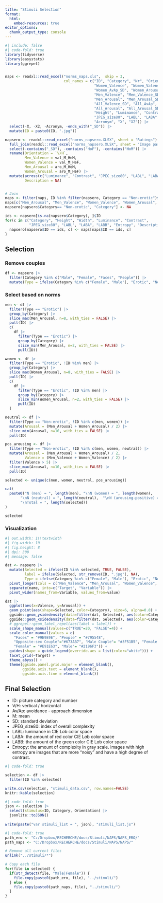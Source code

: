 ```yaml
---
title: "Stimuli Selection"
format:
  html:
    embed-resources: true
editor_options: 
  chunk_output_type: console
---
```




```r
#| include: false
#| code-fold: true
library(tidyverse)
library(easystats)
library(ggrepel)


naps <- readxl::read_excel("norms_naps.xls",  skip = 3,
                           col_names = c("ID", "Category", "Nr", "Orientation", "Description",
                                         "Women_Valence", "Women_Valence_SD", "Women_AvAp",
                                         "Women_AvAp_SD", "Women_Arousal", "Women_Arousal_SD",
                                         "Men_Valence", "Men_Valence_SD", "Men_AvAp", "Men_AvAp_SD",
                                         "Men_Arousal", "Men_Arousal_SD", "All_Valence",
                                         "All_Valence_SD", "All_AvAp", "All_AvAp_SD",
                                         "All_Arousal", "All_Arousal_SD", "Width",
                                         "Height", "Luminance", "Contrast",
                                         "JPEG_size80", "LABL", "LABA", "LABB", "Entropy",
                                         "Acronym", "X", "X2")) |>
  select(-X, -X2, -Acronym, -ends_with("_SD")) |>
  mutate(ID = paste0(ID, ".jpg"))

napsero <- readxl::read_excel("norms_napsero.XLSX", sheet = "Ratings") |>
  full_join(readxl::read_excel("norms_napsero.XLSX", sheet = "Image parameters"), by = join_by("ID", "Category")) |>
  select(-contains("_SD"), -contains("HoF"), -contains("HoM")) |>
  rename(Orientation = `V/H`,
         Men_Valence = val_M_HeM,
         Women_Valence = val_M_HeF,
         Men_Arousal = aro_M_HeM,
         Women_Arousal = aro_M_HeF) |>
  mutate(across(c("Luminance", "Contrast", "JPEG_size80", "LABL", "LABA", "LABB", "Entropy"), as.numeric),
         Description = NA)


# Join
naps <- filter(naps, ID %in% filter(napsero, Category == "Non-erotic")$ID)
naps[c("Men_Arousal", "Men_Valence", "Women_Valence", "Women_Arousal", "Nr", "Orientation")] <- NA
napsero[napsero$Category== "Non-erotic", "Category"] <- NA

ids <- napsero[is.na(napsero$Category), ]$ID
for(c in c("Category", "Height", "Width", "Luminance", "Contrast",
           "JPEG_size80", "LABL", "LABA", "LABB", "Entropy", "Description")) {
  napsero[napsero$ID == ids, c] <- naps[naps$ID == ids, c]
}

```


## Selection

### Remove couples

```r
df <- napsero |>
  filter(Category %in% c("Male", "Female", "Faces", "People")) |>
  mutate(Type = ifelse(Category %in% c("Female", "Male"), "Erotic", "Non-erotic"))
```

### Select based on norms
```r
men <- df |>
  filter(Type == "Erotic") |>
  group_by(Category) |>
  slice_max(Men_Arousal, n=8, with_ties = FALSE) |>
  pull(ID) |> 
  c(
    df |>
      filter(Type == "Erotic") |>
      group_by(Category) |>
      slice_min(Men_Arousal, n=2, with_ties = FALSE) |>
      pull(ID))

women <- df |>
  filter(Type == "Erotic", !ID %in% men) |>
  group_by(Category) |>
  slice_max(Women_Arousal, n=8, with_ties = FALSE) |>
  pull(ID) |> 
  c(
    df |>
      filter(Type == "Erotic", !ID %in% men) |>
      group_by(Category) |>
      slice_min(Women_Arousal, n=2, with_ties = FALSE) |>
      pull(ID)
  )

neutral <- df |>
  filter(Type == "Non-erotic", !ID %in% c(men, women)) |>
  mutate(Arousal = (Men_Arousal + Women_Arousal) / 2) |>
  slice_min(Arousal, n=10, with_ties = FALSE) |>
  pull(ID)

pos_arousing <- df |>
  filter(Type == "Non-erotic", !ID %in% c(men, women, neutral)) |>
  mutate(Arousal = (Men_Arousal + Women_Arousal) / 2,
         Valence = (Men_Valence + Women_Valence) / 2) |>
  filter(Valence > 5) |>
  slice_max(Arousal, n=10, with_ties = FALSE) |>
  pull(ID)

selected <- unique(c(men, women, neutral, pos_arousing))

cat(
  paste0("N (men) = ", length(men), "\nN (women) = ", length(women),
       "\nN (neutral) = ", length(neutral),  "\nN (arousing-positive) = ", length(pos_arousing),
       "\nTotal = ", length(selected))
)
```

```r
selected
```

### Visualization


```r
#| out.width: 1\\textwidth
#| fig.width: 10
#| fig.height: 8
#| dpi: 300
#| message: false

dat <- napsero |>
  mutate(Selected = ifelse(ID %in% selected, TRUE, FALSE),
         label = ifelse(Selected, str_remove(ID, ".jpg"), NA),
         Type = ifelse(Category %in% c("Female", "Male"), "Erotic", "Non-erotic")) |>
  pivot_longer(cols = c("Men_Valence", "Men_Arousal", "Women_Valence", "Women_Arousal")) |>
  separate(name, into=c("Target", "Variable")) |>
  pivot_wider(names_from=Variable, values_from=value)

dat |>
  ggplot(aes(x=Valence, y=Arousal)) +
  geom_point(aes(shape=Selected, color=Category), size=6, alpha=0.8) +
  ggside::geom_ysidedensity(data=filter(dat, Selected), aes(color=Category), key_glyph = draw_key_blank) +
  ggside::geom_xsidedensity(data=filter(dat, Selected), aes(color=Category), key_glyph = draw_key_blank) +
  # ggrepel::geom_label_repel(aes(label = label)) +
  scale_shape_manual(values=c("TRUE"=20, "FALSE"=4)) +
  scale_color_manual(values = c(
    "Faces" = "#9E9E9E", "People" = "#795548",
    "Opposite-sex Couple"="#673AB7", "Male Couple"= "#3F51B5", "Female Couple" = "#9C27B0",
    "Female" = "#E91E63", "Male"= "#2196F3")) +
  guides(shape = guide_legend(override.aes = list(color="white"))) +
  facet_grid(~Target) +
  theme_abyss() +
  theme(ggside.panel.grid.major = element_blank(), 
        ggside.axis.text = element_blank(),
        ggside.axis.line = element_blank())
```

## Final Selection

- ID: picture category and number
- V/H: vertical / horizontal
- Av/Ap: avoidance - approach dimension
- M: mean
- SD: standard deviation
- JPEG_size80: index of overall complexity
- LABL: luminance in CIE L*a*b color space
- LABA: the amount of red color CIE L*a*b color space
- LABB: the amount of the green color CIE L*a*b color space
- Entropy: the amount of complexity in gray scale. Images with high entropy are images that are more "noisy" and have a high degree of contrast.

```r
#| code-fold: true

selection <- df |> 
  filter(ID %in% selected)

write.csv(selection, "stimuli_data.csv", row.names=FALSE)
knitr::kable(selection)
```

```r
#| code-fold: true
json <- selection |> 
  select(stimulus=ID, Category, Orientation) |> 
  jsonlite::toJSON()
  
write(paste("var stimuli_list = ", json), "stimuli_list.js")
```

```r
#| code-fold: true
path_ero <- "C:/Dropbox/RECHERCHE/docs/Stimuli/NAPS/NAPS_ERO/"
path_naps <- "C:/Dropbox/RECHERCHE/docs/Stimuli/NAPS/NAPS/"

# Remove all current files
unlink("../stimuli/*")

# Copy each file
for(file in selected) {
  if(str_detect(file, "Male|Female")) {
    file.copy(paste0(path_ero, file), "../stimuli/")
  } else {
    file.copy(paste0(path_naps, file), "../stimuli/")
  }
}
```
